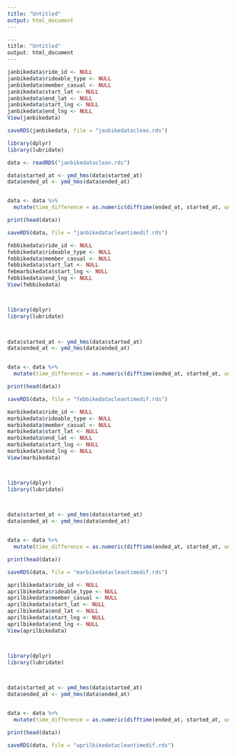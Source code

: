 ```yaml
---
title: "Untitled"
output: html_document
---
```


```r
---
title: "Untitled"
output: html_document
---
```
  
```r
janbikedata$ride_id <- NULL
janbikedata$rideable_type <- NULL
janbikedata$member_casual <- NULL
janbikedata$start_lat <- NULL
janbikedata$end_lat <- NULL
janbikedata$start_lng <- NULL
janbikedata$end_lng <- NULL
View(janbikedata)

saveRDS(janbikedata, file = "janbikedataclean.rds")
```

```r
library(dplyr)
library(lubridate)

data <- readRDS("janbikedataclean.rds")                                                                                                                                                                                                    

data$started_at <- ymd_hms(data$started_at)  
data$ended_at <- ymd_hms(data$ended_at)    


data <- data %>%
  mutate(time_difference = as.numeric(difftime(ended_at, started_at, units = "mins")))

print(head(data))

saveRDS(data, file = "janbikedatacleantimedif.rds")


```

```r
febbikedata$ride_id <- NULL
febbikedata$rideable_type <- NULL
febbikedata$member_casual <- NULL
febbikedata$start_lat <- NULL
febmarbikedata$start_lng <- NULL
febbikedata$end_lng <- NULL
View(febbikedata)



library(dplyr)
library(lubridate)

                                                                                                                                                                                                    

data$started_at <- ymd_hms(data$started_at)  
data$ended_at <- ymd_hms(data$ended_at)    


data <- data %>%
  mutate(time_difference = as.numeric(difftime(ended_at, started_at, units = "mins")))

print(head(data))

saveRDS(data, file = "febbikedatacleantimedif.rds")
```


```r
marbikedata$ride_id <- NULL
marbikedata$rideable_type <- NULL
marbikedata$member_casual <- NULL
marbikedata$start_lat <- NULL
marbikedata$end_lat <- NULL
marbikedata$start_lng <- NULL
marbikedata$end_lng <- NULL
View(marbikedata)



library(dplyr)
library(lubridate)

                                                                                                                                                                                                    

data$started_at <- ymd_hms(data$started_at)  
data$ended_at <- ymd_hms(data$ended_at)    


data <- data %>%
  mutate(time_difference = as.numeric(difftime(ended_at, started_at, units = "mins")))

print(head(data))

saveRDS(data, file = "marbikedatacleantimedif.rds")
```

```r
aprilbikedata$ride_id <- NULL
aprilbikedata$rideable_type <- NULL
aprilbikedata$member_casual <- NULL
aprilbikedata$start_lat <- NULL
aprilbikedata$end_lat <- NULL
aprilbikedata$start_lng <- NULL
aprilbikedata$end_lng <- NULL
View(aprilbikedata)



library(dplyr)
library(lubridate)

                                                                                                                                                                                                    

data$started_at <- ymd_hms(data$started_at)  
data$ended_at <- ymd_hms(data$ended_at)    


data <- data %>%
  mutate(time_difference = as.numeric(difftime(ended_at, started_at, units = "mins")))

print(head(data))

saveRDS(data, file = "aprilbikedatacleantimedif.rds")
```


